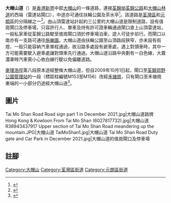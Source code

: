 {{Expand English|Tai Mo Shan Road}}
{{Infobox Hong Kong Road
| 中文街道名稱 = 大帽山道
| 英文街道名稱 = Tai Mo Shan Road
| 圖片 = File:Tai Mo Shan Road part 22 in December 2021.jpg
| 圖片說明 = 從大帽山道仰望在萬里晴空下的大帽山山頂雷達站
| 圖片寬度 = 200px
| 路段總長度 = 8
| 車速限制 = 50
| 行車線數量 = 2
| 所在地區 = [[荃灣區|荃灣區]]、[[元朗區|元朗區]]
| 起點 = [[荃錦公路|荃錦公路]]
| 終點 = [[大帽山林道|大帽山林道]]
| 通車日期 = 
}}
'''大帽山道'''（{{lang-en|Tai Mo Shan Road}}）是[[香港|香港]][[新界|新界]]中部[[大帽山|大帽山]]的一條道路，連接[[荃錦坳|荃錦坳]][[荃錦公路|荃錦公路]]和[[大帽山林道|大帽山林道]]的西端（雷達站閘口），中途亦可通往扶輪公園及茶水亭<ref>{{web reference|URL=https://www.hk01.com/%E5%8D%B3%E6%99%82%E9%AB%94%E8%82%B2/237085/%E9%A2%B1%E9%A2%A8%E5%B1%B1%E7%AB%B9-%E5%A4%A7%E5%B8%BD%E5%B1%B1%E8%A1%8C%E5%B1%B1%E5%BE%91%E5%A1%8C%E6%A8%B9%E8%A2%AB%E5%B0%81-%E8%93%AE%E5%A7%90%E7%95%99%E5%AE%88%E4%B8%89%E6%97%A5%E5%85%A9%E5%A4%9C%E6%92%90%E4%BD%8F%E9%90%B5%E9%96%98|title=【颱風山竹】大帽山行山徑塌樹被封 蓮姐留守三日兩夜撐住鐵閘|date=2018-09-18|author=顏銘輝|publisher=[[香港01|香港01]]|accessdate=2019-03-18|archive-date=2019-07-27|archive-url=https://web.archive.org/web/20190727044427/https://www.hk01.com/%E5%8D%B3%E6%99%82%E9%AB%94%E8%82%B2/237085/%E9%A2%B1%E9%A2%A8%E5%B1%B1%E7%AB%B9-%E5%A4%A7%E5%B8%BD%E5%B1%B1%E8%A1%8C%E5%B1%B1%E5%BE%91%E5%A1%8C%E6%A8%B9%E8%A2%AB%E5%B0%81-%E8%93%AE%E5%A7%90%E7%95%99%E5%AE%88%E4%B8%89%E6%97%A5%E5%85%A9%E5%A4%9C%E6%92%90%E4%BD%8F%E9%90%B5%E9%96%98|dead-url=no}}</ref>。該道路是[[荃灣區|荃灣區]]和[[元朗區|元朗區]]的分隔線之一<ref>{{web reference|URL=http://www.eac.gov.hk/pdf/distco/2007dc/map_dc2007k.pdf|title=區議會選區分界圖－荃灣區|work=選舉管理委員會|year=|date=2010年12月9日|accessdate=2010-12-09|archive-date=2016-03-04|archive-url=https://web.archive.org/web/20160304112508/http://www.eac.gov.hk/pdf/distco/2007dc/map_dc2007k.pdf|dead-url=no}}</ref>。由山頂雷達站計起約三公里的大帽山道是限制道路，設有值崗閘口及停車場，只容許行人、單車及持有許可證車輛通過閘口直上山頂雷達站，一般私家車從荃錦公路駛至值崗閘口須於停車場泊車，遊人可徒步前行。而閘口以南亦有一支路可通往[[施樂園|施樂園]]。大帽山道由扶輪公園至山頂路段狹窄，亦未設有街燈，一般只能容納汽車單程通過，故沿路多處設有避車處，遇上對頭車時，其中一方可能需要駛入避車處讓對頭車先行通過。大帽山道沿路中央劃有一白色線，大霧濃罩時汽車需小心依白線行駛以免偏離道路。

[[麥理浩徑|麥理浩徑]]第八段原本途經整條大帽山道，但自2009年10月1日起，閘口至[[荃錦郊野公園管理站|荃錦郊野公園管理站]]的一段（標距柱編號M153至M156）改經[[禾塘崗|禾塘崗]]，只有閘口至禾塘崗東端的一小部分仍途經大帽山道<ref>{{web reference|URL=http://www.hkwalkers.net/chi/longtrail/mtrail/mtrail/mtrail08.htm|title=麥理浩徑第八段|work=郊野樂行|year=|date=2010年12月9日|accessdate=2010-12-09|archive-date=2010-11-24|archive-url=https://web.archive.org/web/20101124044116/http://www.hkwalkers.net/chi/longtrail/mtrail/mtrail/mtrail08.htm|dead-url=yes}}</ref>。

==圖片==
<gallery>
Tai Mo Shan Road Road sign part 1 in December 2021.jpg|大帽山道路牌
Hong Kong & Kowloon From Tai Mo Shan (6027817732).jpg|大帽山道
R38943437917 Upper section of Tai Mo Shan Road meandering up the mountain.JPG|大帽山道
TaiMoShan1.jpg|大帽山道
Tai Mo Shan Road Duty gate and Car Park in December 2021.jpg|大帽山道的值崗閘口及停車場
</gallery>

==註腳==
{{reflist}}
{{noteFoot}}

<!--== 外部連結 ==-->
{{commonscat|Tai Mo Shan Road}}

[[Category:大帽山|Category:大帽山]]
[[Category:荃灣區街道|Category:荃灣區街道]]
[[Category:元朗區街道|Category:元朗區街道]]